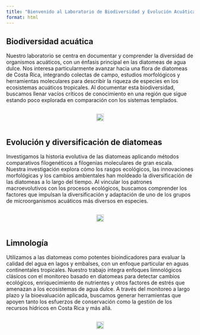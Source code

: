 ```yaml
---
title: "Bienvenido al Laboratorio de Biodiversidad y Evolución Acuática"
format: html
---
```


## Biodiversidad acuática

::: {.grid}

::: {.g-col-6}
Nuestro laboratorio se centra en documentar y comprender la diversidad de organismos acuáticos, con un énfasis principal en las diatomeas de agua dulce. Nos interesa particularmente avanzar hacia una flora de diatomeas de Costa Rica, integrando colectas de campo, estudios morfológicos y herramientas moleculares para describir la riqueza de especies en los ecosistemas acuáticos tropicales. Al documentar esta biodiversidad, buscamos llenar vacíos críticos de conocimiento en una región que sigue estando poco explorada en comparación con los sistemas templados.
:::

::: {.g-col-6 style="display: flex; align-items: center; justify-content: center;"}
![](img/kutzing.png){fig-align="center" width="100%"}
:::

:::

## Evolución y diversificación de diatomeas

::: {.grid}

::: {.g-col-6}
Investigamos la historia evolutiva de las diatomeas aplicando métodos comparativos filogenéticos a filogenias moleculares de gran escala. Nuestra investigación explora cómo los rasgos ecológicos, las innovaciones morfológicas y los cambios ambientales han moldeado la diversificación de las diatomeas a lo largo del tiempo. Al vincular los patrones macroevolutivos con los procesos ecológicos, buscamos comprender los factores que impulsan la diversificación y adaptación de uno de los grupos de microorganismos acuáticos más diversos en especies.
:::

::: {.g-col-6 style="display: flex; align-items: center; justify-content: center;"}
![](img/swarms.png){fig-align="center" width="100%"}
:::

:::

## Limnología

::: {.grid}

::: {.g-col-6}
Utilizamos a las diatomeas como potentes bioindicadores para evaluar la calidad del agua en lagos y embalses, con un enfoque particular en aguas continentales tropicales. Nuestro trabajo integra enfoques limnológicos clásicos con el monitoreo basado en diatomeas para detectar cambios ecológicos, enriquecimiento de nutrientes y otros factores de estrés que amenazan a los ecosistemas de agua dulce. A través del monitoreo a largo plazo y la bioevaluación aplicada, buscamos generar herramientas que apoyen tanto los esfuerzos de conservación como la gestión de los recursos hídricos en Costa Rica y más allá.
:::

::: {.g-col-6 style="display: flex; align-items: center; justify-content: center;"}
![](img/arenal.jpg){fig-align="center" width="100%"}
:::

:::